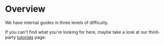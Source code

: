 # Overview

We have internal guides in three levels of difficulty.

If you can't find what you're looking for here, maybe take a look at our third-party [tutorials](/tutorials) page.
